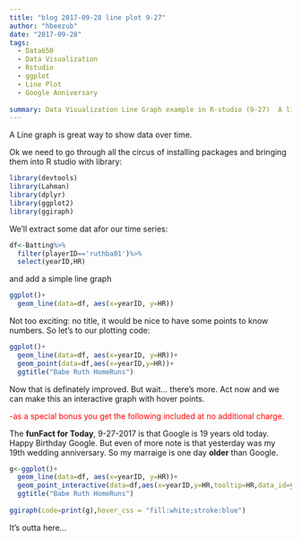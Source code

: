 ```yaml
---
title: "blog 2017-09-28 line plot 9-27"
author: "hbeezub"
date: "2017-09-28"
tags:
  - Data650
  - Data Visualization
  - Rstudio
  - ggplot
  - Line Plot
  - Google Anniversary
  
summary: Data Visualization Line Graph example in R-studio (9-27)  A line graph is a great way to show data over time.
---
```


A Line graph is great way to show data over time.

Ok we need to go through all the circus of installing packages and bringing them into R studio with library:

```r
library(devtools)
library(Lahman)
library(dplyr)
library(ggplot2)
library(ggiraph)
```

We'll extract some dat afor our time series:

```r
df<-Batting%>%
  filter(playerID=='ruthba01')%>%
  select(yearID,HR)
```

and add a simple line graph
```r
ggplot()+
  geom_line(data=df, aes(x=yearID, y=HR))
```

Not too exciting: no title, it would be nice to have some points to know numbers.  So let's to our plotting code:

```r
ggplot()+
  geom_line(data=df, aes(x=yearID, y=HR))+
  geom_point(data=df,aes(x=yearID,y=HR))+
  ggtitle("Babe Ruth HomeRuns")
```

Now that is definately improved.  But wait... there's more.  Act now and we can make this an interactive graph with hover points.

<font color="red">-as a special bonus you get the following included at no additional charge.</font> 

The <strong>funFact for Today</strong>, 9-27-2017 is that Google is 19 years old today. Happy Birthday Google.  But even of more note is that yesterday was my 19th wedding anniversary.  So my marraige is one day <strong>older</strong> than Google. 

```r
g<-ggplot()+
  geom_line(data=df, aes(x=yearID, y=HR))+
  geom_point_interactive(data=df,aes(x=yearID,y=HR,tooltip=HR,data_id=yearID))+
  ggtitle("Babe Ruth HomeRuns")
                       
ggiraph(code=print(g),hover_css = "fill:white;stroke:blue")
```

It's outta here...